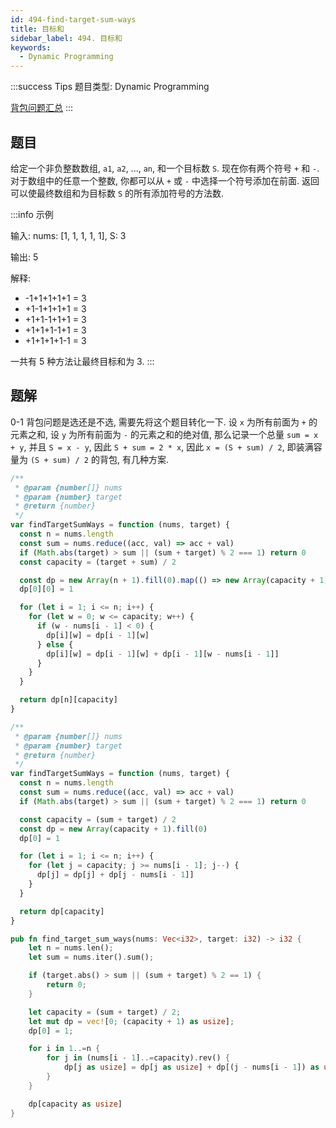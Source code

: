 ```yaml
---
id: 494-find-target-sum-ways
title: 目标和
sidebar_label: 494. 目标和
keywords:
  - Dynamic Programming
---
```


:::success Tips
题目类型: Dynamic Programming

[背包问题汇总](/algorithm-design/dynamic-programming/knapsack)
:::

## 题目

给定一个非负整数数组, `a1`, `a2`, ..., `an`, 和一个目标数 `S`. 现在你有两个符号 `+` 和 `-`. 对于数组中的任意一个整数, 你都可以从 `+` 或 `-` 中选择一个符号添加在前面. 返回可以使最终数组和为目标数 `S` 的所有添加符号的方法数.

:::info 示例

输入: nums: [1, 1, 1, 1, 1], S: 3

输出: 5

解释:

- -1+1+1+1+1 = 3
- +1-1+1+1+1 = 3
- +1+1-1+1+1 = 3
- +1+1+1-1+1 = 3
- +1+1+1+1-1 = 3

一共有 5 种方法让最终目标和为 3.
:::

## 题解

0-1 背包问题是选还是不选, 需要先将这个题目转化一下. 设 `x` 为所有前面为 `+` 的元素之和, 设 `y` 为所有前面为 `-` 的元素之和的绝对值, 那么记录一个总量 `sum = x + y`,
并且 `S = x - y`, 因此 `S + sum = 2 * x`, 因此 `x = (S + sum) / 2`, 即装满容量为 `(S + sum) / 2` 的背包, 有几种方案.


<Tabs>
  <TabItem value="JavaScript - 二维数组" label="JavaScript - 二维数组" default>

```ts
/**
 * @param {number[]} nums
 * @param {number} target
 * @return {number}
 */
var findTargetSumWays = function (nums, target) {
  const n = nums.length
  const sum = nums.reduce((acc, val) => acc + val)
  if (Math.abs(target) > sum || (sum + target) % 2 === 1) return 0
  const capacity = (target + sum) / 2

  const dp = new Array(n + 1).fill(0).map(() => new Array(capacity + 1).fill(0))
  dp[0][0] = 1

  for (let i = 1; i <= n; i++) {
    for (let w = 0; w <= capacity; w++) {
      if (w - nums[i - 1] < 0) {
        dp[i][w] = dp[i - 1][w]
      } else {
        dp[i][w] = dp[i - 1][w] + dp[i - 1][w - nums[i - 1]]
      }
    }
  }

  return dp[n][capacity]
}
```

</TabItem>
  <TabItem value="JavaScript - 一维数组" label="JavaScript - 一维数组">

```ts
/**
 * @param {number[]} nums
 * @param {number} target
 * @return {number}
 */
var findTargetSumWays = function (nums, target) {
  const n = nums.length
  const sum = nums.reduce((acc, val) => acc + val)
  if (Math.abs(target) > sum || (sum + target) % 2 === 1) return 0

  const capacity = (sum + target) / 2
  const dp = new Array(capacity + 1).fill(0)
  dp[0] = 1

  for (let i = 1; i <= n; i++) {
    for (let j = capacity; j >= nums[i - 1]; j--) {
      dp[j] = dp[j] + dp[j - nums[i - 1]]
    }
  }

  return dp[capacity]
}
```

</TabItem>
<TabItem value="Rust" label="Rust">

```rust
pub fn find_target_sum_ways(nums: Vec<i32>, target: i32) -> i32 {
    let n = nums.len();
    let sum = nums.iter().sum();

    if (target.abs() > sum || (sum + target) % 2 == 1) {
        return 0;
    }

    let capacity = (sum + target) / 2;
    let mut dp = vec![0; (capacity + 1) as usize];
    dp[0] = 1;

    for i in 1..=n {
        for j in (nums[i - 1]..=capacity).rev() {
            dp[j as usize] = dp[j as usize] + dp[(j - nums[i - 1]) as usize];
        }
    }

    dp[capacity as usize]
}
```

</TabItem>
</Tabs>
